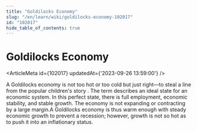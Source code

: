 ```yaml
---
title: "Goldilocks Economy"
slug: "/en/learn/wiki/goldilocks-economy-102017"
id: "102017"
hide_table_of_contents: true
---
```



# Goldilocks Economy

<ArticleMeta id={102017} updatedAt={'2023-09-26 13:59:00'} />
<div className='border-solid border-b border-t-0 my-4 border-[var(--ifm-color-gray-300)]' />

A Goldilocks economy is not too hot or too cold but just right—to steal a line from the popular children's story . The term describes an ideal state for an economic system. In this perfect state, there is full employment, economic stability, and stable growth. The economy is not expanding or contracting by a large margin.A Goldilocks economy is thus warm enough with steady economic growth to prevent a recession; however, growth is not so hot as to push it into an inflationary status.
